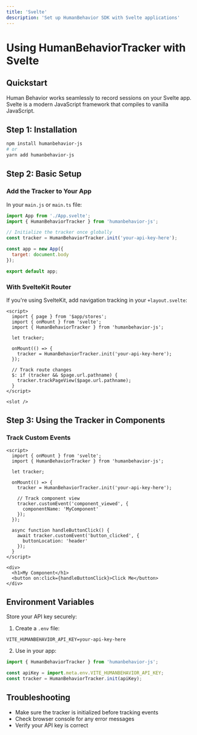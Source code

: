 ```yaml
---
title: 'Svelte'
description: 'Set up HumanBehavior SDK with Svelte applications'
---
```


# Using HumanBehaviorTracker with Svelte

## Quickstart

Human Behavior works seamlessly to record sessions on your Svelte app. 
Svelte is a modern JavaScript framework that compiles to vanilla JavaScript.

## Step 1: Installation

```bash
npm install humanbehavior-js
# or
yarn add humanbehavior-js
```

## Step 2: Basic Setup

### Add the Tracker to Your App

In your `main.js` or `main.ts` file:

```javascript
import App from './App.svelte';
import { HumanBehaviorTracker } from 'humanbehavior-js';

// Initialize the tracker once globally
const tracker = HumanBehaviorTracker.init('your-api-key-here');

const app = new App({
  target: document.body
});

export default app;
```

### With SvelteKit Router

If you're using SvelteKit, add navigation tracking in your `+layout.svelte`:

```svelte
<script>
  import { page } from '$app/stores';
  import { onMount } from 'svelte';
  import { HumanBehaviorTracker } from 'humanbehavior-js';

  let tracker;

  onMount(() => {
    tracker = HumanBehaviorTracker.init('your-api-key-here');
  });

  // Track route changes
  $: if (tracker && $page.url.pathname) {
    tracker.trackPageView($page.url.pathname);
  }
</script>

<slot />
```

## Step 3: Using the Tracker in Components

### Track Custom Events

```svelte
<script>
  import { onMount } from 'svelte';
  import { HumanBehaviorTracker } from 'humanbehavior-js';

  let tracker;

  onMount(() => {
    tracker = HumanBehaviorTracker.init('your-api-key-here');
    
    // Track component view
    tracker.customEvent('component_viewed', {
      componentName: 'MyComponent'
    });
  });

  async function handleButtonClick() {
    await tracker.customEvent('button_clicked', {
      buttonLocation: 'header'
    });
  }
</script>

<div>
  <h1>My Component</h1>
  <button on:click={handleButtonClick}>Click Me</button>
</div>
```

## Environment Variables

Store your API key securely:

1. Create a `.env` file:
```
VITE_HUMANBEHAVIOR_API_KEY=your-api-key-here
```

2. Use in your app:
```javascript
import { HumanBehaviorTracker } from 'humanbehavior-js';

const apiKey = import.meta.env.VITE_HUMANBEHAVIOR_API_KEY;
const tracker = HumanBehaviorTracker.init(apiKey);
```

## Troubleshooting

- Make sure the tracker is initialized before tracking events
- Check browser console for any error messages
- Verify your API key is correct 